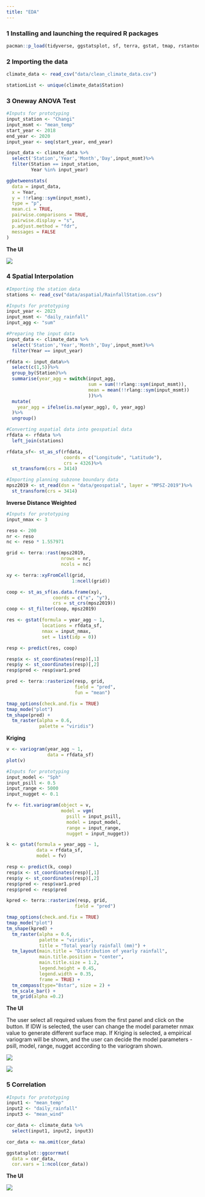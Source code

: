 ```yaml
---
title: "EDA"
---
```


### 1 Installing and launching the required R packages

```r
pacman::p_load(tidyverse, ggstatsplot, sf, terra, gstat, tmap, rstantools)
```

### 2 Importing the data

```r
climate_data <- read_csv("data/clean_climate_data.csv")
```

```r
stationList <- unique(climate_data$Station)
```

### 3 Oneway ANOVA Test

```r
#Inputs for prototyping
input_station <- "Changi"
input_msmt <- "mean_temp"
start_year <- 2018
end_year <- 2020
input_year <- seq(start_year, end_year)

input_data <- climate_data %>%
  select('Station','Year','Month','Day',input_msmt)%>%
  filter(Station == input_station,
         Year %in% input_year)

ggbetweenstats(
  data = input_data,
  x = Year, 
  y = !!rlang::sym(input_msmt),
  type = "p",
  mean.ci = TRUE, 
  pairwise.comparisons = TRUE, 
  pairwise.display = "s",
  p.adjust.method = "fdr",
  messages = FALSE
)
```

**The UI**

![](images/clipboard-78424900.png)

### 4 Spatial Interpolation

```r
#Importing the station data
stations <- read_csv("data/aspatial/RainfallStation.csv")

#Inputs for prototyping
input_year <- 2023
input_msmt <- "daily_rainfall"
input_agg <- "sum"

#Preparing the input data
input_data <- climate_data %>%
  select('Station','Year','Month','Day',input_msmt)%>%
  filter(Year == input_year)

rfdata <- input_data%>%
  select(c(1,5))%>%
  group_by(Station)%>%
  summarise(year_agg = switch(input_agg,
                              sum = sum(!!rlang::sym(input_msmt)),
                              mean = mean(!!rlang::sym(input_msmt))
                              ))%>%
  mutate(
    year_agg = ifelse(is.na(year_agg), 0, year_agg)
  )%>%
  ungroup()

#Converting aspatial data into geospatial data
rfdata <- rfdata %>%
  left_join(stations)

rfdata_sf<- st_as_sf(rfdata,
                     coords = c("Longitude", "Latitude"),
                     crs = 4326)%>%
  st_transform(crs = 3414)

#Importing planning subzone boundary data
mpsz2019 <- st_read(dsn = "data/geospatial", layer = "MPSZ-2019")%>%
  st_transform(crs = 3414)
```

**Inverse Distance Weighted**

```r
#Inputs for prototyping
input_nmax <- 3

reso <- 200
nr <- reso
nc <- reso * 1.557971

grid <- terra::rast(mpsz2019, 
                    nrows = nr, 
                    ncols = nc)

xy <- terra::xyFromCell(grid, 
                        1:ncell(grid))

coop <- st_as_sf(as.data.frame(xy), 
                 coords = c("x", "y"),
                 crs = st_crs(mpsz2019))
coop <- st_filter(coop, mpsz2019)

res <- gstat(formula = year_agg ~ 1, 
             locations = rfdata_sf, 
             nmax = input_nmax,
             set = list(idp = 0))

resp <- predict(res, coop)

resp$x <- st_coordinates(resp)[,1]
resp$y <- st_coordinates(resp)[,2]
resp$pred <- resp$var1.pred

pred <- terra::rasterize(resp, grid, 
                         field = "pred", 
                         fun = "mean")

tmap_options(check.and.fix = TRUE)
tmap_mode("plot")
tm_shape(pred) + 
  tm_raster(alpha = 0.6, 
            palette = "viridis")
```

**Kriging**

```r
v <- variogram(year_agg ~ 1, 
               data = rfdata_sf)
plot(v)
```

```r
#Inputs for prototyping
input_model <- "Sph"
input_psill <- 0.5
input_range <- 5000
input_nugget <- 0.1

fv <- fit.variogram(object = v,
                    model = vgm(
                      psill = input_psill, 
                      model = input_model,
                      range = input_range,  
                      nugget = input_nugget))

k <- gstat(formula = year_agg ~ 1, 
           data = rfdata_sf, 
           model = fv)

resp <- predict(k, coop)
resp$x <- st_coordinates(resp)[,1]
resp$y <- st_coordinates(resp)[,2]
resp$pred <- resp$var1.pred
resp$pred <- resp$pred

kpred <- terra::rasterize(resp, grid, 
                         field = "pred")

tmap_options(check.and.fix = TRUE)
tmap_mode("plot")
tm_shape(kpred) + 
  tm_raster(alpha = 0.6, 
            palette = "viridis",
            title = "Total yearly rainfall (mm)") +
  tm_layout(main.title = "Distribution of yearly rainfall",
            main.title.position = "center",
            main.title.size = 1.2,
            legend.height = 0.45, 
            legend.width = 0.35,
            frame = TRUE) +
  tm_compass(type="8star", size = 2) +
  tm_scale_bar() +
  tm_grid(alpha =0.2)
```

**The UI**

The user select all required values from the first panel and click on the button. If IDW is selected, the user can change the model parameter nmax value to generate different surface map. If Kriging is selected, a empirical variogram will be shown, and the user can decide the model parameters - psill, model, range, nugget according to the variogram shown.

![](images/clipboard-2288915181.png)

![](images/clipboard-678801434.png)

### 5 Correlation

```r
#Inputs for prototyping
input1 <- "mean_temp"
input2 <- "daily_rainfall"
input3 <- "mean_wind"

cor_data <- climate_data %>%
  select(input1, input2, input3)

cor_data <- na.omit(cor_data)

ggstatsplot::ggcorrmat(
  data = cor_data, 
  cor.vars = 1:ncol(cor_data))
```

**The UI**

![](images/clipboard-1923609671.png)
